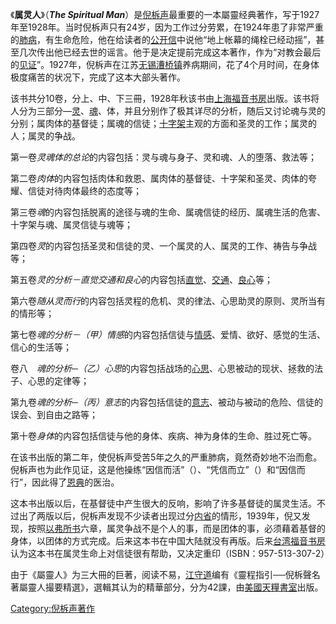 {{Unreferenced |time=2009-03-08T09:55:54+00:00 }} 	
{{Infobox Book 
|name          = 属灵人
|title_orig    = 
|translator    = 
|image         = 
|image_caption = 
|author        = [[倪柝声|倪柝声]]
|illustrator   = 
|cover_artist  = 
|country       = {{ROC-1928}}[[江苏|江苏]][[无锡|无锡]][[漕桥镇|漕桥镇]]
|language      = [[汉语|汉语]]
|series        = 
|subject       = 
|genre         = [[中国基督教新教|中国基督教新教]][[地方教会|地方教会]]
|publisher     = [[上海福音书房|上海福音书房]]
|release_date  = 1928年
|english_release_date =
|media_type    = 
|pages         = 
|isbn          = 
|preceded_by   = 
|followed_by   = 
}}

《'''属灵人'''》（'''''The Spiritual Man'''''）是[[倪柝声|倪柝声]]最重要的一本屬靈经典著作，写于1927年至1928年。当时倪柝声只有24岁，因为工作过分劳累，在1924年患了非常严重的[[肺病|肺病]]，有生命危险，他在给读者的[[公开信|公开信]]中说他“地上帐幕的绳栓已经动摇”，甚至几次传出他已经去世的谣言。他于是决定提前完成这本著作，作为“对教会最后的[[见证|见证]]”。1927年，倪柝声在江苏[[无锡|无锡]][[漕桥镇|漕桥镇]]养病期间，花了4个月时间，在身体极度痛苦的状况下，完成了这本大部头著作。

该书共分10卷，分上、中、下三冊，1928年秋该书由[[上海福音书房|上海福音书房]]出版。该书将人分为三部分—[[灵|灵]]、[[魂|魂]]、体，并且分别作了极其详尽的分析，随后又讨论魂与灵的分别；属肉体的基督徒；属魂的信徒；[[十字架|十字架]]主观的方面和圣灵的工作；属灵的人；属灵的争战。

第一卷''灵魂体的总论''的内容包括：灵与魂与身子、灵和魂、人的堕落、救法等；

第二卷''肉体''的内容包括肉体和救恩、属肉体的基督徒、十字架和圣灵、肉体的夸耀、信徒对待肉体最终的态度等；

第三卷''魂''的内容包括脱离的途径与魂的生命、属魂信徒的经历、属魂生活的危害、十字架与魂、属灵信徒与魂等；

第四卷''灵''的内容包括圣灵和信徒的灵、一个属灵的人、属灵的工作、祷告与争战等；

第五卷''灵的分析－直觉交通和良心''的内容包括[[直觉|直觉]]、[[交通|交通]]、[[良心|良心]]等；

第六卷''随从灵而行''的内容包括灵程的危机、灵的律法、心思助灵的原则、灵所当有的情形等；

第七卷''魂的分析－（甲）情感''的内容包括信徒与[[情感|情感]]、爱情、欲好、感觉的生活、信心的生活等；

卷八　''魂的分析─（乙）心思''的内容包括战场的[[心思|心思]]、心思被动的现状、拯救的法子、心思的定律等；

第九卷''魂的分析─（丙）意志''的内容包括信徒的[[意志|意志]]、被动与被动的危险、信徒的误会、到自由之路等；

第十卷''身体''的内容包括信徒与他的身体、疾病、神为身体的生命、胜过死亡等。

在该书出版的第二年，使倪柝声受苦5年之久的严重肺病，竟然奇妙地不治而愈。倪柝声也为此作见证，这是他操练“因信而活”（{{Bible|罗马书|1|17}}）、“凭信而立”（{{Bible|哥林多后书|1|24}}）和“因信而行”，因此得了[[恩典|恩典]]的医治。

这本书出版以后，在基督徒中产生很大的反响，影响了许多基督徒的属灵生活。不过出了两版以后，倪柝声发现不少读者出现过分[[内省|内省]]的情形，1939年，倪又发现，按照[[以弗所书|以弗所书]]六章，属灵争战不是个人的事，而是团体的事，必须藉着基督的身体，以团体的方式完成。后来这本书在中国大陆就没有再版。后来[[台湾福音书房|台湾福音书房]]认为这本书在属灵生命上对信徒很有帮助，又决定重印（ISBN：957-513-307-2）

由于《屬靈人》为三大冊的巨著，阅读不易，[[江守道|江守道]]编有《靈程指引──倪柝聲名著屬靈人撮要精選》，選輯其认为的精華部分，分为42課，由[[美國天糧書室|美國天糧書室]]出版。

[[Category:倪柝声著作|Category:倪柝声著作]]